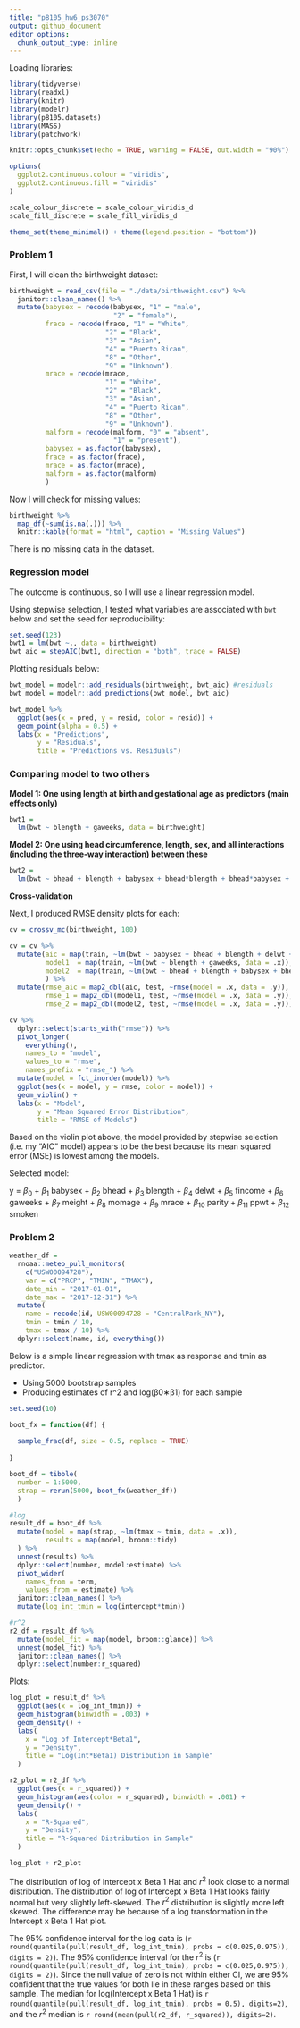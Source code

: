 ```yaml
---
title: "p8105_hw6_ps3070"
output: github_document
editor_options: 
  chunk_output_type: inline
---
```


Loading libraries:

```r
library(tidyverse)
library(readxl)
library(knitr)
library(modelr)
library(p8105.datasets)
library(MASS)
library(patchwork)

knitr::opts_chunk$set(echo = TRUE, warning = FALSE, out.width = "90%")

options(
  ggplot2.continuous.colour = "viridis",
  ggplot2.continuous.fill = "viridis"
)

scale_colour_discrete = scale_colour_viridis_d
scale_fill_discrete = scale_fill_viridis_d

theme_set(theme_minimal() + theme(legend.position = "bottom"))
```

### Problem 1

First, I will clean the birthweight dataset:

```r
birthweight = read_csv(file = "./data/birthweight.csv") %>%
  janitor::clean_names() %>% 
  mutate(babysex = recode(babysex, "1" = "male",
                          "2" = "female"),
         frace = recode(frace, "1" = "White",
                        "2" = "Black",
                        "3" = "Asian",
                        "4" = "Puerto Rican",
                        "8" = "Other",
                        "9" = "Unknown"),
         mrace = recode(mrace,
                        "1" = "White",
                        "2" = "Black",
                        "3" = "Asian",
                        "4" = "Puerto Rican",
                        "8" = "Other",
                        "9" = "Unknown"),
         malform = recode(malform, "0" = "absent",
                          "1" = "present"),
         babysex = as.factor(babysex),
         frace = as.factor(frace),
         mrace = as.factor(mrace),
         malform = as.factor(malform)
         )
```

Now I will check for missing values:

```r
birthweight %>% 
  map_df(~sum(is.na(.))) %>% 
  knitr::kable(format = "html", caption = "Missing Values")
```

There is no missing data in the dataset.

### Regression model

The outcome is continuous, so I will use a linear regression model.

Using stepwise selection, I tested what variables are associated with `bwt` below and set the seed for reproducibility:

```r
set.seed(123)
bwt1 = lm(bwt ~., data = birthweight)
bwt_aic = stepAIC(bwt1, direction = "both", trace = FALSE) 
```

Plotting residuals below:

```r
bwt_model = modelr::add_residuals(birthweight, bwt_aic) #residuals
bwt_model = modelr::add_predictions(bwt_model, bwt_aic)

bwt_model %>%
  ggplot(aes(x = pred, y = resid, color = resid)) +
  geom_point(alpha = 0.5) +
  labs(x = "Predictions",
       y = "Residuals",
       title = "Predictions vs. Residuals")
```

### Comparing model to two others

**Model 1: One using length at birth and gestational age as predictors (main effects only)**

```r
bwt1 =
  lm(bwt ~ blength + gaweeks, data = birthweight)
```

**Model 2: One using head circumference, length, sex, and all interactions (including the three-way interaction) between these**

```r
bwt2 =
  lm(bwt ~ bhead + blength + babysex + bhead*blength + bhead*babysex + blength*babysex + blength*blength*babysex, data = birthweight)
```

**Cross-validation**

Next, I produced RMSE density plots for each:

```r
cv = crossv_mc(birthweight, 100) 

cv = cv %>% 
  mutate(aic = map(train, ~lm(bwt ~ babysex + bhead + blength + delwt + fincome + gaweeks + mheight + mrace + parity + ppwt + smoken, data = .x)),
         model1  = map(train, ~lm(bwt ~ blength + gaweeks, data = .x)),
         model2  = map(train, ~lm(bwt ~ bhead + blength + babysex + bhead*blength + bhead*babysex + blength*babysex + blength*blength*babysex, data = .x))
         ) %>% 
  mutate(rmse_aic = map2_dbl(aic, test, ~rmse(model = .x, data = .y)),
         rmse_1 = map2_dbl(model1, test, ~rmse(model = .x, data = .y)),
         rmse_2 = map2_dbl(model2, test, ~rmse(model = .x, data = .y)))

cv %>% 
  dplyr::select(starts_with("rmse")) %>% 
  pivot_longer(
    everything(),
    names_to = "model", 
    values_to = "rmse",
    names_prefix = "rmse_") %>% 
  mutate(model = fct_inorder(model)) %>% 
  ggplot(aes(x = model, y = rmse, color = model)) + 
  geom_violin() +
  labs(x = "Model",
       y = "Mean Squared Error Distribution",
       title = "RMSE of Models")
```

Based on the violin plot above, the model provided by stepwise selection (i.e. my "AIC" model) appears to be the best because its mean squared error (MSE) is lowest among the models.

Selected model:

y = $\beta_0$ + $\beta_1$ babysex + $\beta_2$ bhead + $\beta_3$ blength + $\beta_4$ delwt + $\beta_5$ fincome + $\beta_6$ gaweeks + $\beta_7$ meight + $\beta_8$ momage + $\beta_9$ mrace + $\beta_10$ parity + $\beta_11$ ppwt + $\beta_12$ smoken


### Problem 2

```r
weather_df = 
  rnoaa::meteo_pull_monitors(
    c("USW00094728"),
    var = c("PRCP", "TMIN", "TMAX"), 
    date_min = "2017-01-01",
    date_max = "2017-12-31") %>%
  mutate(
    name = recode(id, USW00094728 = "CentralPark_NY"),
    tmin = tmin / 10,
    tmax = tmax / 10) %>%
  dplyr::select(name, id, everything())
```

Below is a simple linear regression with tmax as response and tmin as predictor.

  * Using 5000 bootstrap samples
  * Producing estimates of r^2 and log(β0∗β1) for each sample

```r
set.seed(10)

boot_fx = function(df) {
  
  sample_frac(df, size = 0.5, replace = TRUE)
  
}

boot_df = tibble(
  number = 1:5000,
  strap = rerun(5000, boot_fx(weather_df))
  )

#log
result_df = boot_df %>% 
  mutate(model = map(strap, ~lm(tmax ~ tmin, data = .x)),
         results = map(model, broom::tidy)
  ) %>% 
  unnest(results) %>%
  dplyr::select(number, model:estimate) %>% 
  pivot_wider(
    names_from = term,
    values_from = estimate) %>%
  janitor::clean_names() %>%
  mutate(log_int_tmin = log(intercept*tmin))

#r^2
r2_df = result_df %>%
  mutate(model_fit = map(model, broom::glance)) %>%
  unnest(model_fit) %>%
  janitor::clean_names() %>% 
  dplyr::select(number:r_squared)
```

Plots:
```r
log_plot = result_df %>% 
  ggplot(aes(x = log_int_tmin)) +
  geom_histogram(binwidth = .003) +
  geom_density() +
  labs(
    x = "Log of Intercept*Beta1",
    y = "Density",
    title = "Log(Int*Beta1) Distribution in Sample"
  )

r2_plot = r2_df %>%
  ggplot(aes(x = r_squared)) +
  geom_histogram(aes(color = r_squared), binwidth = .001) +
  geom_density() +
  labs(
    x = "R-Squared",
    y = "Density",
    title = "R-Squared Distribution in Sample"
  )

log_plot + r2_plot
```

The distribution of log of Intercept x Beta 1 Hat and $r^2$ look close to a normal distribution. The distribution of log of Intercept x Beta 1 Hat looks fairly normal but very slightly left-skewed. The $r^2$ distribution is slightly more left skewed. The difference may be because of a log transformation in the Intercept x Beta 1 Hat plot.

The 95% confidence interval for the log data is (`r round(quantile(pull(result_df, log_int_tmin), probs = c(0.025,0.975)), digits = 2)`). The 95% confidence interval for the $r^2$ is (`r round(quantile(pull(result_df, log_int_tmin), probs = c(0.025,0.975)), digits = 2)`). Since the null value of zero is not within either CI, we are 95% confident that the true values for both lie in these ranges based on this sample. The median for log(Intercept x Beta 1 Hat) is `r round(quantile(pull(result_df, log_int_tmin), probs = 0.5), digits=2)`, and the $r^2$ median is `r round(mean(pull(r2_df, r_squared)), digits=2)`.
